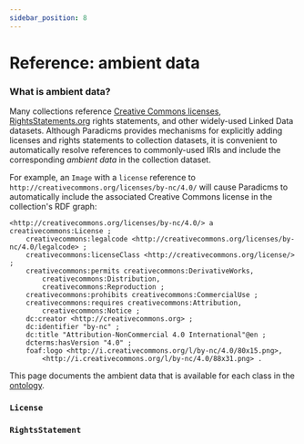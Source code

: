 ```yaml
---
sidebar_position: 8
---
```



# Reference: ambient data

### What is ambient data?

Many collections reference [Creative Commons licenses](https://creativecommons.org/ns), [RightsStatements.org](https://github.com/rightsstatements/data-model) rights statements, and other widely-used Linked Data datasets. Although Paradicms provides mechanisms for explicitly adding licenses and rights statements to collection datasets, it is convenient to automatically resolve references to commonly-used IRIs and include the corresponding *ambient data* in the collection dataset.

For example, an `Image` with a `license` reference to `http://creativecommons.org/licenses/by-nc/4.0/` will cause Paradicms to automatically include the associated Creative Commons license in the collection's RDF graph:

```turtle
<http://creativecommons.org/licenses/by-nc/4.0/> a creativecommons:License ;
    creativecommons:legalcode <http://creativecommons.org/licenses/by-nc/4.0/legalcode> ;
    creativecommons:licenseClass <http://creativecommons.org/license/> ;
    creativecommons:permits creativecommons:DerivativeWorks,
        creativecommons:Distribution,
        creativecommons:Reproduction ;
    creativecommons:prohibits creativecommons:CommercialUse ;
    creativecommons:requires creativecommons:Attribution,
        creativecommons:Notice ;
    dc:creator <http://creativecommons.org> ;
    dc:identifier "by-nc" ;
    dc:title "Attribution-NonCommercial 4.0 International"@en ;
    dcterms:hasVersion "4.0" ;
    foaf:logo <http://i.creativecommons.org/l/by-nc/4.0/80x15.png>,
        <http://i.creativecommons.org/l/by-nc/4.0/88x31.png> .
```

This page documents the ambient data that is available for each class in the [ontology](/docs/reference/ontology).


### `License`

<AmbientLicenseTable/>


### `RightsStatement`

<AmbientRightsStatementTable/>
